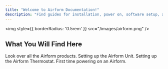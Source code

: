 ```yaml
---
title: "Welcome to Airform Documentation!"
description: "Find guides for installation, power on, software setup, and maintenance on this site."
---
```


<img
  style={{ borderRadius: '0.5rem' }}
  src="/images/airform.png"
/>

## What You Will Find Here

<Columns cols={2}>
  <Card title="Overview" href="/overview/product_overview">
    Look over all the Airform products.
  </Card>

  <Card title="Installation" href="/installation/idu_mount">
    Setting up the Airform Unit.
  </Card>

  <Card title="Thermostat" href="/thermostat/thermostat_mount">
    Setting up the Airform Thermostat.
  </Card>

  <Card title="Setup" href="/setup/first_power">
    First time powering on an Airform.
  </Card>

</Columns>
